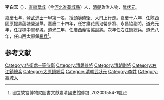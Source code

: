 '''李白玉'''（{{bd|1844年||？年|catIdx=}}），[[直隸|直隸]][[藁城|藁城]]（今[[河北省|河北省]][[藁城縣|藁城縣]]）人，[[清朝|清朝]]政治人物、[[武狀元|武狀元]]。

嘉慶七年，登[[武進士|武進士]]一甲第一名，授[[頭等侍衛|頭等侍衛]]、大門上行走。嘉慶十六年，任陝西固原提屬蘆塘營遊擊。嘉慶二十四年，任甘肅花馬池營參將、永昌協副將。道光元年，任提標中軍參將。道光二年，任廣西義甯協副將。次年任右江鎮總兵。道光八年，任山西太原鎮[[總兵|總兵]]<ref>國立故宮博物院圖書文獻處清國史館傳包 ,702001554-1號</ref>。

==参考文献==
{{reflist}}
{{清朝人物小作品}}
{{嘉慶七年壬戌科武殿試金榜}}
{{DEFAULTSORT:Li李}}
[[Category:侍衛處一等侍衛|Category:侍衛處一等侍衛]]
[[Category:清朝參將|Category:清朝參將]]
[[Category:清朝副將|Category:清朝副將]]
[[Category:右江鎮總兵|Category:右江鎮總兵]]
[[Category:太原鎮總兵|Category:太原鎮總兵]]
[[Category:清朝武狀元|Category:清朝武狀元]]
[[Category:李姓|Category:李姓]]
[[Category:藁城人|Category:藁城人]]